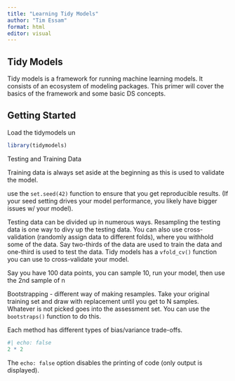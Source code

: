 ```yaml
---
title: "Learning Tidy Models"
author: "Tim Essam"
format: html
editor: visual
---
```


## Tidy Models

Tidy models is a framework for running machine learning models. It consists of an ecosystem of modeling packages. This primer will cover the basics of the framework and some basic DS concepts.

## Getting Started

Load the tidymodels un

```r
library(tidymodels)
```

Testing and Training Data

Training data is always set aside at the beginning as this is used to validate the model.

use the `set.seed(42)` function to ensure that you get reproducible results. (If your seed setting drives your model performance, you likely have bigger issues w/ your model).

Testing data can be divided up in numerous ways. Resampling the testing data is one way to divy up the testing data. You can also use cross-validation (randomly assign data to different folds), where you withhold some of the data. Say two-thirds of the data are used to train the data and one-third is used to test the data. Tidy models has a `vfold_cv()` function you can use to cross-validate your model.

Say you have 100 data points, you can sample 10, run your model, then use the 2nd sample of n

Bootstrapping - different way of making resamples. Take your original training set and draw with replacement until you get to N samples. Whatever is not picked goes into the assessment set. You can use the `bootstraps()` function to do this.

Each method has different types of bias/variance trade-offs.

```r
#| echo: false
2 * 2
```

The `echo: false` option disables the printing of code (only output is displayed).
